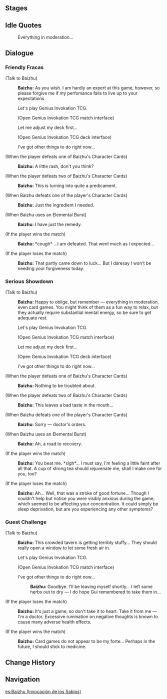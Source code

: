 {{Genius Invokation TCG Character Stages Intro}}

==Stages==
{{Genius Invokation TCG Stages/Detailed|Baizhu}}

==Idle Quotes==
{{Dialogue Start}}
:{{DIcon|Idle}} Everything in moderation...
{{Dialogue End}}

==Dialogue==
===Friendly Fracas===
{{Dialogue Start}}
;(Talk to Baizhu)
:{{A|vo card baizhu invite easy 01.ogg}} '''Baizhu:''' As you wish. I am hardly an expert at this game, however, so please forgive me if my perfomance fails to live up to your expectations.
:{{DIcon|TCG}} Let's play Genius Invokation TCG.
:;(Open Genius Invokation TCG match interface)
:{{DIcon}} Let me adjust my deck first...
:;(Open Genius Invokation TCG deck interface)
:{{DIcon}} I've got other things to do right now...

;(When the player defeats one of Baizhu's Character Cards)
:{{A|vo card baizhu ingame easy 02.ogg}} '''Baizhu:''' A little rash, don't you think?

;(When the player defeats two of Baizhu's Character Cards)
:{{A|vo card baizhu ingame easy 03.ogg}} '''Baizhu:''' This is turning into quite a predicament.

;(When Baizhu defeats one of the player's Character Cards)
:{{A|vo card baizhu ingame easy 01.ogg}} '''Baizhu:''' Just the ingredient I needed.

;(When Baizhu uses an Elemental Burst)
:{{A|vo card baizhu ingame easy 04.ogg}} '''Baizhu:''' I have just the remedy.

;(If the player wins the match)
:{{A|vo card baizhu invite easy 03.ogg}} '''Baizhu:''' *cough* ...I am defeated. That went much as I expected...

;(If the player loses the match)
:{{A|vo card baizhu invite easy 02.ogg}} '''Baizhu:''' That partly came down to luck... But I daresay I won't be needing your forgiveness today.
{{Dialogue End}}

===Serious Showdown===
{{Dialogue Start}}
;(Talk to Baizhu)
:{{A|vo card baizhu invite hard 01.ogg}} '''Baizhu:''' Happy to oblige, but remember &mdash; everything in moderation, even card games. You might think of them as a fun way to relax, but they actually require substantial mental energy, so be sure to get adequate rest.
:{{DIcon|TCG}} Let's play Genius Invokation TCG.
:;(Open Genius Invokation TCG match interface)
:{{DIcon}} Let me adjust my deck first...
:;(Open Genius Invokation TCG deck interface)
:{{DIcon}} I've got other things to do right now...

;(When the player defeats one of Baizhu's Character Cards)
:{{A|vo card baizhu ingame hard 02.ogg}} '''Baizhu:''' Nothing to be troubled about.

;(When the player defeats two of Baizhu's Character Cards)
:{{A|vo card baizhu ingame hard 03.ogg}} '''Baizhu:''' This leaves a bad taste in the mouth...

;(When Baizhu defeats one of the player's Character Cards)
:{{A|vo card baizhu ingame hard 01.ogg}} '''Baizhu:''' Sorry &mdash; doctor's orders.

;(When Baizhu uses an Elemental Burst)
:{{A|vo card baizhu ingame hard 04.ogg}} '''Baizhu:''' Ah, a road to recovery.

;(If the player wins the match)
:{{A|vo card baizhu invite hard 03.ogg}} '''Baizhu:''' You beat me. *sigh*... I must say, I'm feeling a little faint after all that. A cup of strong tea should rejuvenate me, shall I make one for you, too?

;(If the player loses the match)
:{{A|vo card baizhu invite hard 02.ogg}} '''Baizhu:''' Ah... Well, that was a stroke of good fortune... Though I couldn't help but notice you were visibly anxious during the game, which seemed to be affecting your concentration. It could simply be sleep deprivation, but are you experiencing any other symptoms?
{{Dialogue End}}

===Guest Challenge===
{{Dialogue Start}}
;(Talk to Baizhu)
:{{A|vo card baizhu freetalk 01.ogg}} '''Baizhu:''' This crowded tavern is getting terribly stuffy... They should really open a window to let some fresh air in.
:{{DIcon|TCG}} Let's play Genius Invokation TCG.
:;(Open Genius Invokation TCG match interface)
:{{DIcon}} I've got other things to do right now...
::{{A|vo card baizhu leave 01.ogg}} '''Baizhu:''' Goodbye. I'll be leaving myself shortly... I left some herbs out to dry &mdash; I do hope Gui remembered to take them in...

;(If the player loses the match)
:{{A|vo card baizhu endofgame win 01.ogg}} '''Baizhu:''' It's just a game, so don't take it to heart. Take it from me &mdash; I'm a doctor. Excessive rumination on negative thoughts is known to cause many adverse health effects.

;(If the player wins the match)
:{{A|vo card baizhu endofgame fail 01.ogg}} '''Baizhu:''' Card games do not appear to be my forte... Perhaps in the future, I should stick to medicine.
{{Dialogue End}}

==Change History==
{{Change History|4.2}}

==Navigation==
{{Genius Invokation TCG Stages Navbox}}

[[es:Baizhu (Invocación de los Sabios)]]